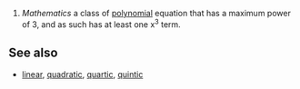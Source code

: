 #''Mathematics'' a class of [[polynomial]] equation that has a maximum power of 3, and as such has at least one x<sup>3</sup> term.

==See also==
*[[linear]], [[quadratic]], [[quartic]], [[quintic]]